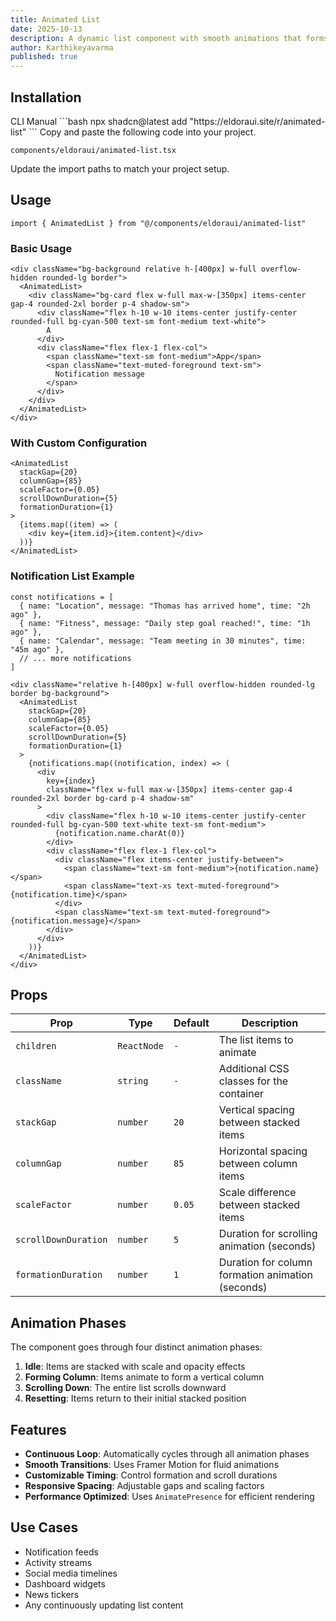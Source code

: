 ```yaml
---
title: Animated List
date: 2025-10-13
description: A dynamic list component with smooth animations that forms a column and scrolls through items continuously.
author: Karthikeyavarma
published: true
---
```


<ComponentPreview name="animated-list-demo" />

## Installation

<Tabs defaultValue="cli">
<TabsList>
  <TabsTrigger value="cli">CLI</TabsTrigger>
  <TabsTrigger value="manual">Manual</TabsTrigger>
</TabsList>
<TabsContent value="cli">
```bash
npx shadcn@latest add "https://eldoraui.site/r/animated-list"
```
</TabsContent>
<TabsContent value="manual">
<Steps>
<Step>Copy and paste the following code into your project.</Step>

`components/eldoraui/animated-list.tsx`

<ComponentSource name="animated-list" />
<Step>Update the import paths to match your project setup.</Step>
</Steps>
</TabsContent>
</Tabs>

## Usage

```tsx showLineNumbers
import { AnimatedList } from "@/components/eldoraui/animated-list"
```

### Basic Usage

```tsx showLineNumbers
<div className="bg-background relative h-[400px] w-full overflow-hidden rounded-lg border">
  <AnimatedList>
    <div className="bg-card flex w-full max-w-[350px] items-center gap-4 rounded-2xl border p-4 shadow-sm">
      <div className="flex h-10 w-10 items-center justify-center rounded-full bg-cyan-500 text-sm font-medium text-white">
        A
      </div>
      <div className="flex flex-1 flex-col">
        <span className="text-sm font-medium">App</span>
        <span className="text-muted-foreground text-sm">
          Notification message
        </span>
      </div>
    </div>
  </AnimatedList>
</div>
```

### With Custom Configuration

```tsx showLineNumbers
<AnimatedList
  stackGap={20}
  columnGap={85}
  scaleFactor={0.05}
  scrollDownDuration={5}
  formationDuration={1}
>
  {items.map((item) => (
    <div key={item.id}>{item.content}</div>
  ))}
</AnimatedList>
```

### Notification List Example

```tsx showLineNumbers
const notifications = [
  { name: "Location", message: "Thomas has arrived home", time: "2h ago" },
  { name: "Fitness", message: "Daily step goal reached!", time: "1h ago" },
  { name: "Calendar", message: "Team meeting in 30 minutes", time: "45m ago" },
  // ... more notifications
]

<div className="relative h-[400px] w-full overflow-hidden rounded-lg border bg-background">
  <AnimatedList
    stackGap={20}
    columnGap={85}
    scaleFactor={0.05}
    scrollDownDuration={5}
    formationDuration={1}
  >
    {notifications.map((notification, index) => (
      <div
        key={index}
        className="flex w-full max-w-[350px] items-center gap-4 rounded-2xl border bg-card p-4 shadow-sm"
      >
        <div className="flex h-10 w-10 items-center justify-center rounded-full bg-cyan-500 text-white text-sm font-medium">
          {notification.name.charAt(0)}
        </div>
        <div className="flex flex-1 flex-col">
          <div className="flex items-center justify-between">
            <span className="text-sm font-medium">{notification.name}</span>
            <span className="text-xs text-muted-foreground">{notification.time}</span>
          </div>
          <span className="text-sm text-muted-foreground">{notification.message}</span>
        </div>
      </div>
    ))}
  </AnimatedList>
</div>
```

## Props

| Prop                 | Type        | Default | Description                                       |
| -------------------- | ----------- | ------- | ------------------------------------------------- |
| `children`           | `ReactNode` | `-`     | The list items to animate                         |
| `className`          | `string`    | `-`     | Additional CSS classes for the container          |
| `stackGap`           | `number`    | `20`    | Vertical spacing between stacked items            |
| `columnGap`          | `number`    | `85`    | Horizontal spacing between column items           |
| `scaleFactor`        | `number`    | `0.05`  | Scale difference between stacked items            |
| `scrollDownDuration` | `number`    | `5`     | Duration for scrolling animation (seconds)        |
| `formationDuration`  | `number`    | `1`     | Duration for column formation animation (seconds) |

## Animation Phases

The component goes through four distinct animation phases:

1. **Idle**: Items are stacked with scale and opacity effects
2. **Forming Column**: Items animate to form a vertical column
3. **Scrolling Down**: The entire list scrolls downward
4. **Resetting**: Items return to their initial stacked position

## Features

- **Continuous Loop**: Automatically cycles through all animation phases
- **Smooth Transitions**: Uses Framer Motion for fluid animations
- **Customizable Timing**: Control formation and scroll durations
- **Responsive Spacing**: Adjustable gaps and scaling factors
- **Performance Optimized**: Uses `AnimatePresence` for efficient rendering

## Use Cases

- Notification feeds
- Activity streams
- Social media timelines
- Dashboard widgets
- News tickers
- Any continuously updating list content
